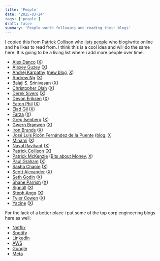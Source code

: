 ```yaml
---
title: 'People'
date: '2025-03-24'
tags: ['people']
draft: false
summary: 'People worth following and reading their blogs'
---
```


I copied this from [Patrick Collison](https://patrickcollison.com/) who [lists people](https://patrickcollision.com/people) who blog/write online and he likes to read from. I think this is a cool idea and will do the same here. It is going to be a living list where i add more people over time.

- [Alex Danco](https://alexdanco.com) ([X](https://x.com/alex_danco))
- [Alexey Guzey](https://guzey.com/) ([X](https://x.com/alexeyguzey))
- [Andrej Karpathy](https://karpathy.ai/) ([new blog](https://karpathy.bearblog.dev/), [X](https://x.com/karpathy))
- [Andrew Ng](https://www.deeplearning.ai/the-batch/tag/letters/) ([X](https://x.com/andrewyng))
- [Balaji S. Srinivasan](https://balajis.com/) ([X](https://x.com/balajis))
- [Christopher Olah](https://colah.github.io/about.html) ([X](https://x.com/ch402))
- [Derek Sivers](https://sive.rs/) ([X](https://x.com/sivers))
- [Devon Eriksen](https://devoneriksen.substack.com/) ([X](https://x.com/devon_eriksen_))
- [Eaton Phil](https://notes.eatonphil.com/) ([X](https://x.com/eatonphil))
- [Elad Gil](https://blog.eladgil.com/) ([X](https://x.com/eladgil))
- [Farza](https://farza.substack.com/archive) ([X](https://x.com/farzatv))
- [Greg Isenberg](https://www.gregisenberg.com/blog) ([X](https://x.com/gregisenberg))
- [Gwern Branwen](https://www.gwern.net/) ([X](https://x.com/gwern))
- [Iron Brands](https://1millionarr.substack.com/) ([X](https://x.com/ironbrands16))
- [José Luis Ricón Fernández de la Puente](https://ricon.xyz/) ([blog](https://nintil.com/), [X](https://x.com/ArtirKel)
- [Minami](https://minami.bearblog.dev/blog/) ([X](https://x.com/minamisatokun))
- [Naval Ravikant](https://nav.al/) ([X](https://x.com/naval))
- [Patrick Collison](https://patrickcollison.com/) ([X](https://x.com/patrickc))
- [Patrick McKenzie](https://kalzumeus.com) ([Bits about Money](https://bitsaboutmoney.com/archive), [X](https://x.com/patio11))
- [Paul Graham](https://www.paulgraham.com) ([X](https://x.com/paulg))
- [Sasha Chapin](https://sashachapin.substack.com/) ([X](https://x.com/sashachapin))
- [Scott Alexander](https://www.astralcodexten.com/) ([X](https://x.com/slatestarcodex))
- [Seth Godin](https://seths.blog/) ([X](https://x.com/thisissethsblog))
- [Shane Parrish](https://www.farnamstreetblog.com/) ([X](https://x.com/shaneaparrish))
- [Signüll](https://signull.substack.com/) ([X](https://x.com/signulll))
- [Steph Ango](https://stephango.com/) ([X](https://x.com/kepano))
- [Tyler Cowen](https://marginalrevolution.com) ([X](https://x.com/tylercowen))
- [Yacine](https://x.com/yacineMTB/articles) ([X](https://x.com/yacineMTB))

For the lack of a better place i put some of the top corp engineering blogs here as well:

- [Netflix](https://netflixtechblog.com)
- [Spotify](https://engineering.atspotify.com)
- [LinkedIn](https://engineering.linkedin.com)
- [AWS](https://aws.amazon.com/blogs/machine-learning)
- [Google](https://blog.research.google)
- [Meta](https://ai.meta.com/blog/?page=1)
